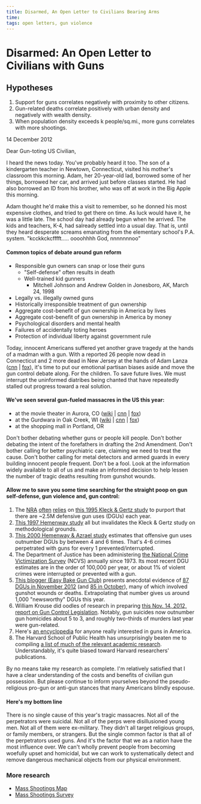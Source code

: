 ```yaml
---
title: Disarmed, An Open Letter to Civilians Bearing Arms
time:
tags: open letters, gun violence
---
```


# Disarmed: An Open Letter to Civilians with Guns

## Hypotheses

1. Support for guns correlates negatively with proximity to other citizens.
2. Gun-related deaths correlate positively with urban density and negatively with wealth density.
3. When population density exceeds k people/sq.mi., more guns correlates with more shootings.

14 December 2012

Dear Gun-toting US Civilian,

I heard the news today. You've probably heard it too. The son of a kindergarten teacher in Newtown, Connecticut, visited his mother's classroom this morning. Adam, her 20-year-old lad, borrowed some of her things, borrowed her car, and arrived just before classes started. He had also borrowed an ID from his brother, who was off at work in the Big Apple this morning.

Adam thought he'd make this a visit to remember, so he donned his most expensive clothes, and tried to get there on time. As luck would have it, he was a little late. The school day had already begun when he arrived. The kids and teachers, K-4, had salready settled into a usual day. That is, until they heard desperate screams emanating from the elementary school's P.A. system. "kcckkckcfffft..... oooohhhh God, nnnnnnnoo"

#### Common topics of debate around gun reform

- Responsible gun owners can snap or lose their guns
  - "Self-defense" often results in death
  - Well-trained kid gunners
    - Mitchell Johnson and Andrew Golden in Jonesboro, AK, March 24, 1998
- Legally vs. illegally owned guns
- Historically irresponsible treatment of gun ownership
- Aggregate cost-benefit of gun ownership in America by lives
- Aggregate cost-benefit of gun ownership in America by money
- Psychological disorders and mental health
- Failures of accidentally toting heroes
- Protection of individual liberty against government rule

Today, innocent Americans suffered yet another grave tragedy at the hands of a madman with a gun. With a reported 26 people now dead in Connecticut and 2 more dead in New Jersey at the hands of Adam Lanza ([cnn](http://www.cnn.com/2012/12/14/us/connecticut-school-shooting/index.html) | [fox](http://www.foxnews.com/us/2012/12/14/at-least-27-dead-in-shooting-at-connecticut-school/)), it's time to put our emotional partisan biases aside and move the gun control debate along. For the children. To save future lives. We must interrupt the uninformed diatribes being chanted that have repeatedly stalled out progress toward a real solution.

#### We've seen several gun-fueled massacres in the US this year:

- at the movie theater in Aurora, CO ([wiki](http://en.wikipedia.org/wiki/2012_Aurora_shooting) | [cnn](http://www.cnn.com/2012/07/30/us/colorado-theater-shooting/index.html) | [fox](http://www.foxnews.com/us/2012/07/20/deadly-shooting-colorado-movie-theater-dark-knight-rises/))
- at the Gurdwara in Oak Creek, WI ([wiki](http://en.wikipedia.org/wiki/Wisconsin_Sikh_temple_shooting) | [cnn](http://www.cnn.com/2012/08/06/us/wisconsin-temple-shooting/index.html) | [fox](http://www.foxnews.com/us/2012/08/05/possible-injuries-after-shooting-at-sikh-temple-in-wisconsin/))
- at the shopping mall in Portland, OR
<!-- * at -->

Don't bother debating whether guns or people kill people. Don't bother debating the intent of the forefathers in drafting the 2nd Amendment. Don't bother calling for better psychiatric care, claiming we need to treat the cause. Don't bother calling for metal detectors and armed guards in every building innocent people frequent. Don't be a fool. Look at the information widely available to all of us and make an informed decision to help lessen the number of tragic deaths resulting from gunshot wounds.

#### Allow me to save you some time searching for the straight poop on gun self-defense, gun violence and, gun control:

1.  The [NRA](http://www.nraila.org/gun-laws/did-you-know.aspx) [often](http://www.nraila.org/gun-laws/articles/2012/right-to-carry-2012.aspx) [relies](http://www.nraila.org/news-issues/articles/1999/armed-citizens-and-crime-control.aspx) on [this 1995 Kleck &amp; Gertz study](http://concealedguns.procon.org/sourcefiles/Kleckarmed.pdf) to purport that there are ~2.5M defensive gun uses (DGUs) each year.
2.  [This 1997 Hemenway study](http://www.saf.org/lawreviews/hemenway1.htm) all but invalidates the Kleck &amp; Gertz study on methodological grounds.
3.  [This 2000 Hemenway &amp; Azrael study](https://www.ncjrs.gov/App/publications/Abstract.aspx?id=187016) estimates that offensive gun uses outnumber DGUs by between 4 and 6 times. That's 4-6 crimes perpetrated with guns for every 1 prevented/interrupted.
4.  The Department of Justice has been administering [the National Crime Victimization Survey](http://bjs.ojp.usdoj.gov/index.cfm?ty=dcdetail&iid=245) (NCVS) annually since 1973. Its most recent DGU estimates are in the order of 100,000 per year, or about 1% of violent crimes were interrupted or prevented with a gun.
5.  [This blogger (Easy Bake Gun Club)](http://www.easybakegunclub.com) presents anecdotal evidence of [87 DGUs in November 2012](http://www.easybakegunclub.com/blog/1902/November-2012-Defensive-Gun-Use-Report.html) (and [85 in October](http://www.easybakegunclub.com/blog/1174/October-2012-Defensive-Gun-Use-Report.html)), many of which involved gunshot wounds or deaths. Extrapolating that number gives us around 1,000 "newsworthy" DGUs this year.
6.  William Krouse did oodles of research in preparing [this Nov. 14, 2012, report on Gun Control Legislation](http://www.fas.org/sgp/crs/misc/RL32842.pdf). Notably, gun suicides now outnumber gun homicides about 5 to 3, and roughly two-thirds of murders last year were gun-related.
7.  Here's [an encyclopedia](http://books.google.com/books?id=H_RrLyV9rDUC&pg=PR31&lpg=PR31) for anyone really interested in guns in America.
8.  The Harvard School of Public Health has unsurprisingly beaten me to compiling [a list of much of the relevant academic research](http://www.hsph.harvard.edu/research/hicrc/firearms-research/gun-threats-and-self-defense-gun-use/index.html). Understandably, it's quite biased toward Harvard researchers' publications.

By no means take my research as complete. I'm relatively satisfied that I have a clear understanding of the costs and benefits of civilian gun possession. But please continue to inform yourselves beyond the pseudo-religious pro-gun or anti-gun stances that many Americans blindly espouse.

#### Here's my bottom line

There is no single cause of this year's tragic massacres. Not all of the perpetrators were suicidal. Not all of the perps were disillusioned young men. Not all of them were ex-military. They didn't all target religious groups, or family members, or strangers. But the single common factor is that all of the perpetrators used guns. And it's the factor that we as a nation have the most influence over. We can't wholly prevent people from becoming woefully upset and homicidal, but we can work to systematically detect and remove dangerous mechanical objects from our physical environment.

### More research

- [Mass Shootings Map](http://www.motherjones.com/politics/2012/07/mass-shootings-map)
- [Mass Shootings Survey](http://www.thenation.com/blog/171774/fifteen-us-mass-shootings-happened-2012-84-dead#)
